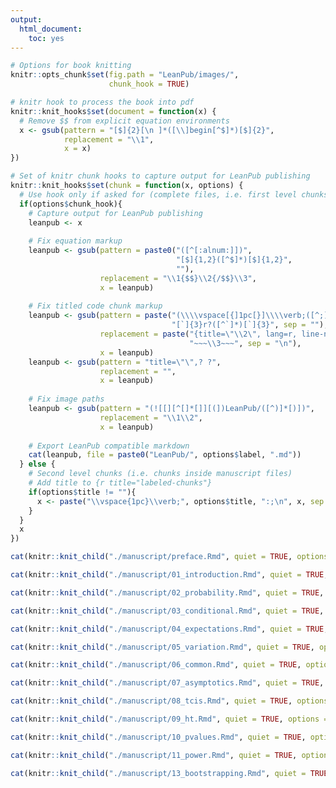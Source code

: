 ```yaml
---
output:
  html_document:
    toc: yes
---
```

<!--pandoc
toc:
toc-depth: 2
from: markdown-implicit_figures+autolink_bare_uris+ascii_identifiers+tex_math_single_backslash
template: ./scripts/rstudio-default.tex
highlight-style: tango
-->

```r
# Options for book knitting
knitr::opts_chunk$set(fig.path = "LeanPub/images/",
                      chunk_hook = TRUE)
```


```r
# knitr hook to process the book into pdf
knitr::knit_hooks$set(document = function(x) {
  # Remove $$ from explicit equation environments 
  x <- gsub(pattern = "[$]{2}[\n ]*([\\]begin[^$]*)[$]{2}",
            replacement = "\\1",
            x = x)
})

# Set of knitr chunk hooks to capture output for LeanPub publishing
knitr::knit_hooks$set(chunk = function(x, options) {
  # Use hook only if asked for (complete files, i.e. first level chunks)
  if(options$chunk_hook){
    # Capture output for LeanPub publishing
    leanpub <- x
    
    # Fix equation markup
    leanpub <- gsub(pattern = paste0("([^[:alnum:]])",
                                     "[$]{1,2}([^$]*)[$]{1,2}",
                                     ""),
                    replacement = "\\1{$$}\\2{/$$}\\3",
                    x = leanpub)
    
    # Fix titled code chunk markup
    leanpub <- gsub(pattern = paste("(\\\\vspace[{]1pc[}]\\\\verb;([^;]*);[[:space:]]*)?",
                                    "[`]{3}r?([^`]*)[`]{3}", sep = ""),
                    replacement = paste("{title=\"\\2\", lang=r, line-numbers=off}",
                                        "~~~\\3~~~", sep = "\n"),
                    x = leanpub)
    leanpub <- gsub(pattern = "title=\"\",? ?",
                    replacement = "",
                    x = leanpub)
    
    # Fix image paths
    leanpub <- gsub(pattern = "(![[][^[]*[]][(])LeanPub/([^)]*[)])",
                    replacement = "\\1\\2",
                    x = leanpub)
    
    # Export LeanPub compatible markdown
    cat(leanpub, file = paste0("LeanPub/", options$label, ".md"))
  } else {
    # Second level chunks (i.e. chunks inside manuscript files)
    # Add title to {r title="labeled-chunks"}
    if(options$title != ""){
      x <- paste("\\vspace{1pc}\\verb;", options$title, ":;\n", x, sep = "")
    }
  }
  x
})
```

\newpage

```r
cat(knitr::knit_child("./manuscript/preface.Rmd", quiet = TRUE, options = list(chunk_hook=FALSE, title="")))
```

\newpage

```r
cat(knitr::knit_child("./manuscript/01_introduction.Rmd", quiet = TRUE, options = list(chunk_hook=FALSE, title="")))
```

\newpage

```r
cat(knitr::knit_child("./manuscript/02_probability.Rmd", quiet = TRUE, options = list(chunk_hook=FALSE, title="")))
```

\newpage

```r
cat(knitr::knit_child("./manuscript/03_conditional.Rmd", quiet = TRUE, options = list(chunk_hook=FALSE, title="")))
```

\newpage

```r
cat(knitr::knit_child("./manuscript/04_expectations.Rmd", quiet = TRUE, options = list(chunk_hook=FALSE, title="")))
```

\newpage

```r
cat(knitr::knit_child("./manuscript/05_variation.Rmd", quiet = TRUE, options = list(chunk_hook=FALSE, title="")))
```

\newpage

```r
cat(knitr::knit_child("./manuscript/06_common.Rmd", quiet = TRUE, options = list(chunk_hook=FALSE, title="")))
```

\newpage

```r
cat(knitr::knit_child("./manuscript/07_asymptotics.Rmd", quiet = TRUE, options = list(chunk_hook=FALSE, title="")))
```

\newpage

```r
cat(knitr::knit_child("./manuscript/08_tcis.Rmd", quiet = TRUE, options = list(chunk_hook=FALSE, title="")))
```

\newpage

```r
cat(knitr::knit_child("./manuscript/09_ht.Rmd", quiet = TRUE, options = list(chunk_hook=FALSE, title="")))
```

\newpage

```r
cat(knitr::knit_child("./manuscript/10_pvalues.Rmd", quiet = TRUE, options = list(chunk_hook=FALSE, title="")))
```

\newpage

```r
cat(knitr::knit_child("./manuscript/11_power.Rmd", quiet = TRUE, options = list(chunk_hook=FALSE, title="")))
```

\newpage

```r
cat(knitr::knit_child("./manuscript/13_bootstrapping.Rmd", quiet = TRUE, options = list(chunk_hook=FALSE, title="")))
```

